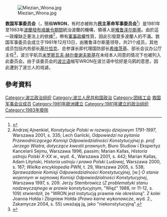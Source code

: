 [[File:Miezian_Wrona.jpg|thumb]]

'''救国军事委员会'''（{{lang-pl|Wojskowa Rada Ocalenia Narodowego}}，簡稱'''WRON'''，有时亦被称为'''民主革命军事委员会'''<ref>{{Cite news|title=波政府宣布全国进入军事状态|work=人民日报|date=1981年12月14日}}</ref>）是1981年至1983年[[波兰人民共和国|波蘭]][[波兰戒严|發布戒嚴令期間]]統治波蘭的機構，領導人是[[雅鲁泽尔斯基|雅鲁泽尔斯基]]。由於這一政權缺乏憲法上的依據<ref>Andrzej Ajnenkiel, ''Konstytucje Polski w rozwoju dziejowym 1791-1997'', Warszawa 2001, s. 335; Lech Garlicki, ''Odpowiedzi na pytania Przewodniczącego Komisji Odpowiedzialności Konstytucyjnej p. prof. Jerzego Wiatra, dotyczące kwestii prawnych'', Biuro Studiow i Ekspertyz Kancelarii Sejmu, Warszawa 1996, passim; Marian Kallas, ''Historia ustroju Polski X-XX w.'', wyd. 4., Warszawa 2001, s. 442; Marian Kallas, Adam Lityński, ''Historia ustroju i prawa Polski Ludowej'', Warszawa 2000, s. 187; ''Wielka encyklopedia PWN'', t. 29, Warszawa 2005, s. 538; ''Sprawozdanie Komisji Odpowiedzialności Konstytucyjnej'', [w:] ''O stanie wojennym w sejmowej Komisji Odpowiedzialności Konstytucyjnej'', Warszawa 1997, s. 209. Jerzy Stembrowicz (''Z problematyki stanu nadzwyczajnego w prawie konstytucyjnym'', "Więź" 1988, nr 11-12, s. 109) stwierdził, że "WRON jest instytucją prawnie nie określoną". Z kolei Joanna Hołda i Zbigniew Hołda (''Prawo karne wykonawcze'', wyd. 2., Zakamycze 2004, s. 55) uważają ją, jako "niekonstytucyjną".</ref>，帶有[[軍事政權|軍事政權]]性質，因此引發眾多波蘭人的不滿。救国军事委员会成立于1981年12月13日，由雅鲁泽尔斯基领导，共21个成员，其他成员包括内务部长[[基什恰克|基什恰克]]、总参谋长即代理国防部长[[希维茨基|希维茨基]]、部长会议办公厅主任{{le|雅尼舍夫斯基|Michał Janiszewski}}<ref name=liu>{{cite book |author1=[[刘彦顺|刘彦顺]] |title=波兰历史的弄潮儿-雅鲁泽尔斯基 |date=2016-7 |publisher=世界知识出版社 |location=中国北京 |isbn=9787501252299|page=150-153}}</ref>，波兰宇航员[[米罗斯瓦夫·赫尔曼谢夫斯基|米罗斯瓦夫·赫尔曼谢夫斯基]]在未经本人同意的情况下也被列入此委员会。由于该委员会的[[波兰语|波兰语]]缩写WRON在波兰语中恰好是乌鸦的意思，因此遭到了波兰人的戏谑。

==參考資料==
{{reflist}}
{{波兰人民共和国历史}}
{{救国军事委员会}}
{{Poland-stub}}

[[Category:波兰政治组织|Category:波兰政治组织]]
[[Category:波兰人民共和国政治|Category:波兰人民共和国政治]]
[[Category:团结工会|Category:团结工会]]
[[Category:救国军事会议成员|]]
[[Category:1981年歐洲建立|Category:1981年歐洲建立]]
[[Category:1981年建立的政治组织|Category:1981年建立的政治组织]]
[[Category:1983年廢除|Category:1983年廢除]]